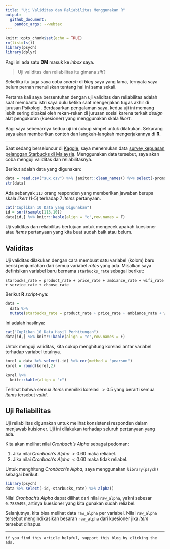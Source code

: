 ```yaml
---
title: "Uji Validitas dan Reliabilitas Menggunakan R"
output: 
  github_document:
    pandoc_args: --webtex
---
```


```r
knitr::opts_chunk$set(echo = TRUE)
rm(list=ls())
library(psych)
library(dplyr)
```

Pagi ini ada satu __DM__ masuk ke _inbox_ saya.

> Uji validitas dan reliabilitas itu gimana _sih_?

Seketika itu juga saya coba _search_ di _blog_ saya yang lama, ternyata saya belum pernah menuliskan tentang hal ini sama sekali.

Pertama kali saya bersentuhan dengan uji validitas dan reliabilitas adalah saat membantu istri saya dulu ketika saat mengerjakan tugas akhir di jurusan Psikologi. Berdasarkan pengalaman saya, kedua uji ini memang lebih sering dipakai oleh rekan-rekan di jurusan sosial karena terkait _design_ alat pengukuran (kuesioner) yang menggunakan skala _likert_.

Bagi saya sebenarnya kedua uji ini cukup simpel untuk dilakukan. Sekarang saya akan memberikan contoh dan langkah-langkah mengerjakannya di __R__.

---

Saat sedang berseluncur di [Kaggle](https://www.kaggle.com/), saya menemukan data [survey kepuasan pelanggan Starbucks di Malaysia](https://www.kaggle.com/mahirahmzh/starbucks-customer-retention-malaysia-survey). Menggunakan data tersebut, saya akan coba menguji validitas dan reliabilitasnya.

Berikut adalah data yang digunakan:

```r
data = read.csv("sux.csv") %>% janitor::clean_names() %>% select(-promo_rate)
str(data)
```

Ada sebanyak `113` orang responden yang memberikan jawaban berupa skala _likert_ (1-5) terhadap 7 _items_ pertanyaan.

```r
cat("Cuplikan 10 Data yang Digunakan")
id = sort(sample(113,10))
data[id,] %>% knitr::kable(align = "c",row.names = F)
```

Uji validitas dan reliabilitas bertujuan untuk mengecek apakah kuesioner atau _items_ pertanyaan yang kita buat sudah baik atau belum.

## Validitas

Uji validitas dilakukan dengan cara membuat satu variabel (kolom) baru berisi penjumlahan dari semua variabel _rates_ yang ada. Misalkan saya definisikan variabel baru bernama `starbucks_rate` sebagai berikut:

```
starbucks_rate = product_rate + price_rate + ambiance_rate + wifi_rate + service_rate + choose_rate
```

Berikut __R__ _script_-nya:

```r
data = 
  data %>% 
  mutate(starbucks_rate = product_rate + price_rate + ambiance_rate + wifi_rate + service_rate + choose_rate)
```

Ini adalah hasilnya:

```r
cat("Cuplikan 10 Data Hasil Perhitungan")
data[id,] %>% knitr::kable(align = "c",row.names = F)
```

Untuk menguji validitas, kita cukup menghitung korelasi antar variabel terhadap variabel totalnya.

```r
korel = data %>% select(-id) %>% cor(method = "pearson") 
korel = round(korel,2)
```

```r
korel %>% 
  knitr::kable(align = "c")
```

Terlihat bahwa semua _items_ memiliki korelasi $>0.5$ yang berarti semua _items_ tersebut _valid_.

## Uji Reliabilitas

Uji reliabilitas digunakan untuk melihat konsistensi responden dalam menjawab kuisioner. Uji ini dilakukan terhadap seluruh pertanyaan yang ada.

Kita akan melihat nilai _Cronbach's Alpha_ sebagai pedoman:

1. Jika nilai _Cronbach’s Alpha_ $> 0.60$ maka reliabel.
1. Jika nilai _Cronbach’s Alpha_ $< 0.60$ maka tidak reliabel.

Untuk menghitung _Cronbach’s Alpha_, saya menggunakan `library(psych)` sebagai berikut:


```r
library(psych)
data %>% select(-id,-starbucks_rate) %>% alpha()
```

Nilai _Cronbach’s Alpha_ dapat dilihat dari nilai `raw_alpha`, yakni sebesar `0.7889495`, artinya kuesioner yang kita gunakan sudah reliabel.

Selanjutnya, kita bisa melihat data `raw_alpha` per variabel. Nilai `raw_alpha` tersebut mengindikasikan besaran `raw_alpha` dari kuesioner jika _item_ tersebut dihapus.

---

`if you find this article helpful, support this blog by clicking the ads.`